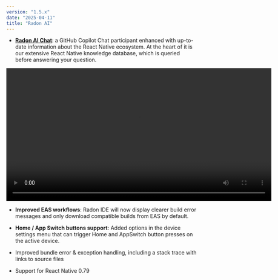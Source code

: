 ```yaml
---
version: "1.5.x"
date: "2025-04-11"
title: "Radon AI"
---
```


- [**Radon AI Chat**](/docs/features/radon-ai): a GitHub Copilot Chat participant enhanced with up-to-date information about the React Native ecosystem. At the heart of it is our extensive React Native knowledge database, which is queried before answering your question.

<video autoPlay loop width="700" controls className="shadow-image changelog-item">
  <source src="/video/ide_chat.mp4" type="video/mp4" />
</video>

- **Improved EAS workflows**: Radon IDE will now display clearer build error messages and only download compatible builds from EAS by default.

- **Home / App Switch buttons support**: Added options in the device settings menu that can trigger Home and AppSwitch button presses on the active device.

- Improved bundle error & exception handling, including a stack trace with links to source files

- Support for React Native 0.79


<LinkButton
  title="See v1.5.0 release notes on GitHub"
  href="https://github.com/software-mansion/radon-ide/releases/tag/v1.5.0"
/>
